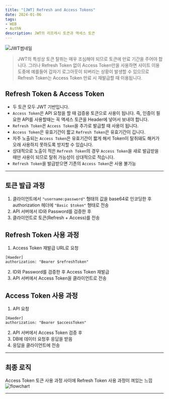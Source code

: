 ```yaml
---
title: "[JWT] Refresh and Access Tokens"
date: 2024-01-06
tags: 
- WEB
- AuthN
description: JWT의 리프레시 토큰과 액세스 토큰
---
```


![JWT썸네일](/images/thumbnails/jwt.png)
> JWT의 특성상 토큰 탈취는 매우 조심해야 되므로 토큰에 만료 기간을 주어야 합니다. 그러나 Refresh Token 없이
Access Token만을 사용하면 사이트 이용 도중에 예를들어 갑자기 로그아웃이 되버리는 상황이 발생할 수 있으므로 Refresh Token는 Access Token 만료 시 재발급할 때 이용됩니다.
 
 ## Refresh Token & Access Token
 - 두 토큰 모두 JWT 기반입니다.
 - `Access Token`은 API 요청을 할 때 검증용 토큰으로 사용이 됩니다. 즉, 인증이 필요한 API를 사용할때는 꼭 액세스 토큰을
 Header에 넣어서 보내야 합니다.
 - `Refresh Token`은 `Access Token`을 추가로 발급할 때 사용이 됩니다.
 - `Access Token`은 유효기간이 짧고 `Refresh Token`은 유효기간이 깁니다.
 - 자주 노출되는 `Access Token`은 유효기간이 짧게 해서 Token이 탈취돼도 해커가 오래 사용하지 못하도록 
 방지할 수 있습니다.
 - 상대적으로 노출이 적은 `Refresh Token`의 경우 `Access Token`을 새로 발급받을 때만 사용이 되므로 탈취 가능성이 상대적으로 적습니다.
- `Refresh Token`을 발급받으면 기존의 `Access Token`은 사용 불가능
***
## 토큰 발급 과정

1. 클라이언트에서 `"username:password"` 형태의 값을 base64로 인코딩한 후 authorization 헤더에 `"Basic $token"` 형태로 전송
2. API 서버에서 ID와 Password를 검증한 후
3. 클라이언트로 토큰(Refresh + Access)를 전송

## Refresh Token 사용 과정
1. Access Token 재발급 URL로 요청
```
[Haeder]
authorization: "Bearer $refreshToken"
```
2. ID와 Password를 검증한 후 Access Token 재발급
3. API 서버에서 Access Token을 클라이언트로 전송

## Access Token 사용 과정
1. API 요청
```
[Haeder]
authorization: "Bearer $accessToken"
```
2. API 서버에서 Access Token 검증 후
3. DB에 데이터 요청후 응답을 받음
4. 응답을 클라이언트에 전송
***
## 최종 로직
Access Token 토큰 사용 과정 사이에 Refresh Token 사용 과정이 껴있는 느낌
![flowchart](/images/post-16/jwtFlowChart.svg)

***